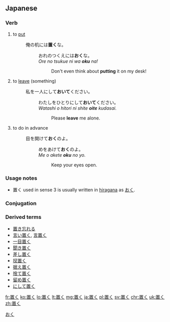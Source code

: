 ==Japanese==
{{ja-kanjitab}}

===Verb===
{{ja-verb|type=1|おく}}

# to [[put]]
#: 俺の机には'''置く'''な。
#:: おれのつくえには'''おく'''な。
#:: ''Ore no tsukue ni wa '''oku''' na!''
#::: Don't even think about '''putting''' it on my desk!
# to [[leave]] (something)
#: 私を一人にして'''おいて'''ください。
#:: わたしをひとりにして'''おいて'''ください。
#:: ''Watashi o hitori ni shite '''oite''' kudasai.''
#::: Please '''leave''' me alone.
# {{context|following a て-form verb|lang=ja}} to do in advance
#: 目を開けて'''おく'''のよ。
#:: めをあけて'''おく'''のよ。
#:: ''Me o akete '''oku''' no yo.''
#::: Keep your eyes open.

===Usage notes===
* 置く used in sense 3 is usually written in [[hiragana]] as [[おく]].

===Conjugation===
{{ja-go-ku|お}}

===Derived terms===
* [[置き忘れる]]
* [[言い置く]], [[言置く]]
* [[一目置く]]
* [[聞き置く]]
* [[差し置く]]
* [[扠置く]]
* [[据え置く]]
* [[捨て置く]]
* [[留め置く]]
* [[にして置く]]

[[Category:1000 Japanese basic words|おく]]

[[fr:置く]]
[[ko:置く]]
[[lo:置く]]
[[lt:置く]]
[[mg:置く]]
[[ja:置く]]
[[pl:置く]]
[[sv:置く]]
[[chr:置く]]
[[uk:置く]]
[[zh:置く]]